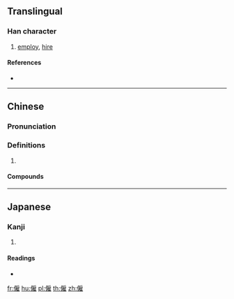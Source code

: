 ==Translingual==

===Han character===
{{Han char|rn=9|rad=人|as=12|sn=14|four=23214|canj=OHSG|ids=⿰亻雇}}

# [[employ]], [[hire]]

====References====
* {{Han ref|kx=0118.051|dkj=01154|dj=0250.130|hdz=10222.070|uh=50F1|ud=20721|bh=B9B5|bd=47541}}

----

==Chinese==
{{zh-forms|s=雇|t2=雇}}

===Pronunciation===
{{zh-pron
|m=gù
|c=gu3
|cat=
}}

===Definitions===
{{zh-hanzi}}

# {{rfdef|zh}}

====Compounds====
{{zh-der|僱不起|僱人|僱佣|僱傭|僱役|僱用|僱船|僱請|僱車|僱農|受僱|受僱人|聘僱|解僱}}

----

==Japanese==

===Kanji===
{{ja-kanji|grade=|rs=人12}}

# {{defn|lang=ja|sort=人12}}

====Readings====
* {{ja-readings|on=[[こ]] (ko)|kun=[[やとう]] (yatou)}}

[[fr:僱]]
[[hu:僱]]
[[pl:僱]]
[[th:僱]]
[[zh:僱]]